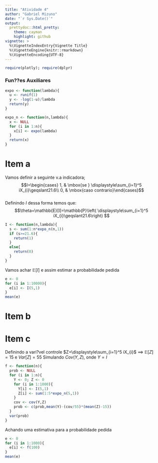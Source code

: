 ```yaml
---
title: "Atividade 4"
author: "Gabriel Mizuno"
date: "`r Sys.Date()`"
output:
  prettydoc::html_pretty:
    theme: cayman
    highlight: github
vignette: >
  %\VignetteIndexEntry{Vignette Title}
  %\VignetteEngine{knitr::rmarkdown}
  %\VignetteEncoding{UTF-8}
---
```

```r
require(plotly); require(dplyr)
```

### Fun??es Auxiliares

```r
expo <- function(lambda){
  u <- runif(1)
  y <- -log(1-u)/lambda
  return(y)
}

expo_n <- function(n,lambda){
  x <- NULL
  for (i in 1:n){
    x[i] <- expo(lambda)
  }
  return(x)
}

```

# Item a

Vamos definir a seguinte v.a indicadora;$$I=\begin{cases} 1, & \mbox{se } \displaystyle\sum_{i=1}^5 iX_{i}\geqslant21.6\\ 0, & \mbox{caso contrario}\end{cases}$$  
Definindo $I$ dessa forma temos que:
$$\theta=\mathbb{E}[I]=\mathbb{P}\left( \displaystyle\sum_{i=1}^5 iX_{i}\geqslant21.6\right) $$

```r
I <- function(n,lambda){
  s <- sum(1:n*expo_n(n,1))
  if (s>=21.6){
    return(1)
  }
  else{
    return(0)
  }
}
```

Vamos achar $\mathbb{E}[I]$ e assim estimar a probabilidade pedida

```r
e <- 0
for (i in 1:10000){
  e[i] <- I(5,1)
}
mean(e)
```

# Item b

# Item c

Definindo a vari?vel controle $Z=\displaystyle\sum_{i=1}^5 iX_{i}$ ==> $\mathbb{E}[Z]=15$ e $Var[Z]=55$
Simulando $Cov(Y,Z)$, onde $Y=I$

```r
f <- function(n){
  prob <- NULL
  for (i in 1:n){
    Y <- 0; Z <- 0
    for (i in 1:1000){
      Y[i] <- I(5,1)
      Z[i] <- sum(1:5*expo_n(5,1))
    }
    cov <- cov(Y,Z)
    prob <- c(prob,mean(Y)-(cov/55)*(mean(Z)-15))
  }
  var(prob)
}
```

Achando uma estimativa para a probabilidade pedida

```r
e <- 0
for (i in 1:1000){
  e[i] <- f(100)
}
mean(e)
```



